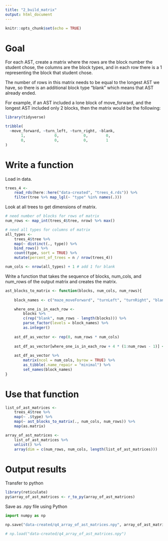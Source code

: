 ```yaml
---
title: "2_build_matrix"
output: html_document
---
```


```r
knitr::opts_chunk$set(echo = TRUE)
```

# Goal

For each AST, create a matrix where the rows are the block number the student chose, the columns are the block types, and in each row there is a 1 representing the block that student chose.

The number of rows in this matrix needs to be equal to the longest AST we have, so there is an additional block type "blank" which means that AST already ended.

For example, if an AST included a lone block of move_forward, and the longest AST included only 2 blocks, then the matrix would be the following:

```r
library(tidyverse)

tribble(
  ~move_forward, ~turn_left, ~turn_right, ~blank,
       1,             0,           0,        0,
       0,             0,           0,        1
)
```

# Write a function

Load in data.

```r
trees_4 <- 
    read_rds(here::here("data-created", "trees_4.rds")) %>% 
    filter(tree %>% map_lgl(~ "type" %in% names(.)))
```

Look at all trees to get dimensions of matrix.

```r
# need number of blocks for rows of matrix
num_rows <- map_int(trees_4$tree, nrow) %>% max()

# need all types for columns of matrix
all_types <-
    trees_4$tree %>%
    map(~ distinct(., type)) %>%
    bind_rows() %>%
    count(type, sort = TRUE) %>%
    mutate(percent_of_trees = n / nrow(trees_4))

num_cols <- nrow(all_types) + 1 # add 1 for blank
```

Write a function that takes the sequence of blocks, num_cols, and num_rows of the output matrix and creates the matrix.

```r
ast_blocks_to_matrix <- function(blocks, num_cols, num_rows){
    
    block_names <- c("maze_moveForward", "turnLeft", "turnRight", "blank")

    where_one_is_in_each_row <-
        blocks %>%
        c(rep("blank", num_rows - length(blocks))) %>%
        parse_factor(levels = block_names) %>%
        as.integer()
    
    ast_df_as_vector <- rep(0, num_rows * num_cols)
    
    ast_df_as_vector[where_one_is_in_each_row + 4 * (1:num_rows - 1)] <- 1
    
    ast_df_as_vector %>%
        matrix(ncol = num_cols, byrow = TRUE) %>%
        as_tibble(.name_repair = "minimal") %>%
        set_names(block_names)
}
```

# Use that function

```r
list_of_ast_matrices <- 
    trees_4$tree %>% 
    map(~ .$type) %>% 
    map(~ ast_blocks_to_matrix(., num_cols, num_rows)) %>% 
    map(as.matrix)

array_of_ast_matrices <- 
    list_of_ast_matrices %>% 
    unlist() %>% 
    array(dim = c(num_rows, num_cols, length(list_of_ast_matrices)))
```

# Output results

Transfer to python

```r
library(reticulate)
py$array_of_ast_matrices <- r_to_py(array_of_ast_matrices)
```

Save as .npy file using Python

```python
import numpy as np

np.save("data-created/q4_array_of_ast_matrices.npy", array_of_ast_matrices)

# np.load("data-created/q4_array_of_ast_matrices.npy")
```


